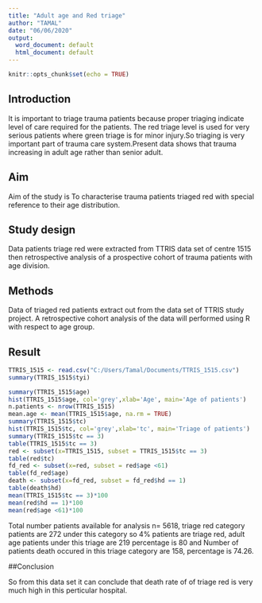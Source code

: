---
title: "Adult age and Red triage"
author: "TAMAL"
date: "06/06/2020"
output:
  word_document: default
  html_document: default
---

```{r setup, include=FALSE}
knitr::opts_chunk$set(echo = TRUE)
```

## Introduction
It is important to triage trauma patients because proper triaging indicate level of care required for the patients. The red triage level is used for very serious patients where green triage is for minor injury.So triaging is very important part of trauma care system.Present data shows that trauma increasing in adult age rather than senior adult.

## Aim
Aim of the study is To characterise trauma patients triaged red with special reference to their age distribution.

## Study design
Data patients triage red were extracted from TTRIS data set of centre 1515 then retrospective analysis of a prospective cohort of trauma patients with age division.


## Methods
Data of triaged red patients extract out from the data set of TTRIS study project. A retrospective cohort analysis of the data will performed using R with respect to age group. 

## Result
```{r}
TTRIS_1515 <- read.csv("C:/Users/Tamal/Documents/TTRIS_1515.csv")
summary(TTRIS_1515$tyi)
```
```{r}
summary(TTRIS_1515$age)
hist(TTRIS_1515$age, col='grey',xlab='Age', main='Age of patients')
n.patients <- nrow(TTRIS_1515)
mean.age <- mean(TTRIS_1515$age, na.rm = TRUE)
summary(TTRIS_1515$tc)
hist(TTRIS_1515$tc, col='grey',xlab='tc', main='Triage of patients')
summary(TTRIS_1515$tc == 3)
table(TTRIS_1515$tc == 3)
red <- subset(x=TTRIS_1515, subset = TTRIS_1515$tc == 3)
table(red$tc)
fd_red <- subset(x=red, subset = red$age <61)
table(fd_red$age)
death <- subset(x=fd_red, subset = fd_red$hd == 1)
table(death$hd)
mean(TTRIS_1515$tc == 3)*100
mean(red$hd == 1)*100
mean(red$age <61)*100
```

Total number patients available for analysis n= 5618, triage red category patients are 272 under this category so 4% patients are triage red, adult age patients under this triage are 219 percentage is 80 and Number of patients death occured in this triage category are 158, percentage is 74.26. 

##Conclusion

So from this data set it can conclude that death rate of of triage red is very much high in this perticular hospital.